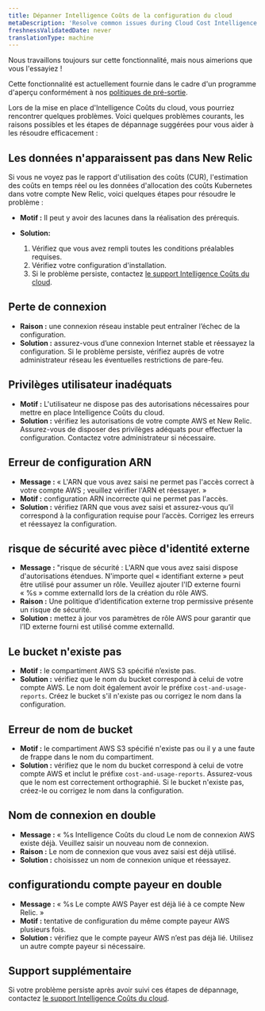 ```yaml
---
title: Dépanner Intelligence Coûts de la configuration du cloud
metaDescription: 'Resolve common issues during Cloud Cost Intelligence setup. Find troubleshooting steps for integration, data retrieval, and cost visibility challenges.'
freshnessValidatedDate: never
translationType: machine
---
```


<Callout title="Aperçu">
  Nous travaillons toujours sur cette fonctionnalité, mais nous aimerions que vous l&apos;essayiez !

  Cette fonctionnalité est actuellement fournie dans le cadre d&apos;un programme d&apos;aperçu conformément à nos [politiques de pré-sortie](/docs/licenses/license-information/referenced-policies/new-relic-pre-release-policy).
</Callout>

Lors de la mise en place d&apos;Intelligence Coûts du cloud, vous pourriez rencontrer quelques problèmes. Voici quelques problèmes courants, les raisons possibles et les étapes de dépannage suggérées pour vous aider à les résoudre efficacement :

## Les données n&apos;apparaissent pas dans New Relic

Si vous ne voyez pas le rapport d&apos;utilisation des coûts (CUR), l&apos;estimation des coûts en temps réel ou les données d&apos;allocation des coûts Kubernetes dans votre compte New Relic, voici quelques étapes pour résoudre le problème :

* **Motif :** Il peut y avoir des lacunes dans la réalisation des prérequis.

* **Solution:**

  1. Vérifiez que vous avez rempli toutes les conditions préalables requises.
  2. Vérifiez votre configuration d&apos;installation.
  3. Si le problème persiste, contactez [le support Intelligence Coûts du cloud](mailto:cci-support@newrelic.com).

## Perte de connexion

* **Raison :** une connexion réseau instable peut entraîner l’échec de la configuration.
* **Solution :** assurez-vous d’une connexion Internet stable et réessayez la configuration. Si le problème persiste, vérifiez auprès de votre administrateur réseau les éventuelles restrictions de pare-feu.

## Privilèges utilisateur inadéquats

* **Motif :** L&apos;utilisateur ne dispose pas des autorisations nécessaires pour mettre en place Intelligence Coûts du cloud.
* **Solution :** vérifiez les autorisations de votre compte AWS et New Relic. Assurez-vous de disposer des privilèges adéquats pour effectuer la configuration. Contactez votre administrateur si nécessaire.

## Erreur de configuration ARN

* **Message :** « L&apos;ARN que vous avez saisi ne permet pas l&apos;accès correct à votre compte AWS ; veuillez vérifier l&apos;ARN et réessayer. »
* **Motif :** configuration ARN incorrecte qui ne permet pas l&apos;accès.
* **Solution :** vérifiez l’ARN que vous avez saisi et assurez-vous qu’il correspond à la configuration requise pour l’accès. Corrigez les erreurs et réessayez la configuration.

## risque de sécurité avec pièce d&apos;identité externe

* **Message :** &quot;risque de sécurité : L&apos;ARN que vous avez saisi dispose d&apos;autorisations étendues. N&apos;importe quel « identifiant externe » peut être utilisé pour assumer un rôle. Veuillez ajouter l&apos;ID externe fourni « %s » comme externalId lors de la création du rôle AWS.
* **Raison :** Une politique d’identification externe trop permissive présente un risque de sécurité.
* **Solution :** mettez à jour vos paramètres de rôle AWS pour garantir que l’ID externe fourni est utilisé comme externalId.

## Le bucket n&apos;existe pas

* **Motif :** le compartiment AWS S3 spécifié n’existe pas.
* **Solution :** vérifiez que le nom du bucket correspond à celui de votre compte AWS. Le nom doit également avoir le préfixe `cost-and-usage-reports`. Créez le bucket s&apos;il n&apos;existe pas ou corrigez le nom dans la configuration.

## Erreur de nom de bucket

* **Motif :** le compartiment AWS S3 spécifié n&apos;existe pas ou il y a une faute de frappe dans le nom du compartiment.
* **Solution :** vérifiez que le nom du bucket correspond à celui de votre compte AWS et inclut le préfixe `cost-and-usage-reports`. Assurez-vous que le nom est correctement orthographié. Si le bucket n&apos;existe pas, créez-le ou corrigez le nom dans la configuration.

## Nom de connexion en double

* **Message :** « %s Intelligence Coûts du cloud Le nom de connexion AWS existe déjà. Veuillez saisir un nouveau nom de connexion.
* **Raison :** Le nom de connexion que vous avez saisi est déjà utilisé.
* **Solution :** choisissez un nom de connexion unique et réessayez.

## configurationdu compte payeur en double

* **Message :** « %s Le compte AWS Payer est déjà lié à ce compte New Relic. »
* **Motif :** tentative de configuration du même compte payeur AWS plusieurs fois.
* **Solution :** vérifiez que le compte payeur AWS n’est pas déjà lié. Utilisez un autre compte payeur si nécessaire.

## Support supplémentaire

Si votre problème persiste après avoir suivi ces étapes de dépannage, contactez [le support Intelligence Coûts du cloud](mailto:cci-support@newrelic.com).